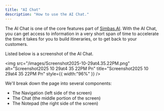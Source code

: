 ```yaml
---
title: "AI Chat"
description: "How to use the AI Chat."
---
```


The AI Chat is one of the core features part of [Simbas.AI](http://Simbas.AI). With the AI Chat, you can get access to information in a very short span of time to accelerate the time it takes for you to build itineraries, or to get back to your customers.

Listed below is a screenshot of the AI Chat.

<img
  src="/images/Screenshot2025-10-29at4.35.22PM.png"
  alt="Screenshot2025 10 29at4 35 22PM Pn"
  title="Screenshot2025 10 29at4 35 22PM Pn"
  style={{ width:"96%" }}
/>

We'll break down the page into several components:

- The Navigation (left side of the screen)
- The Chat (the middle portion of the screen)
- The Notepad (the right side of the screen)